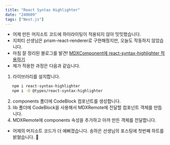 ```yaml
---
title: "React Syntax Highlighter"
date: "240609"
tags: ["Next.js"]
---
```


- 어제 만든 머지소트 코드에 하이라이팅이 적용되지 않아 밋밋했습니다.
- 지피티 선생님은 prism-react-renderer로 구현해줬지만, 오늘도 작동하지 않았습니다.
- 마침 잘 정리된 블로그를 발견! [MDXComponent에 react-syntax-highlighter 적용하기](https://velog.io/@songhaeunsong/Next.js-%EB%B8%94%EB%A1%9C%EA%B7%B8%EC%97%90-react-syntax-highlighter%EC%A0%81%EC%9A%A9%ED%95%98%EA%B8%B0)
- 제가 적용한 과정은 다음과 같습니다.

1. 라이브러리를 설치합니다.

```bash
   npm i react-syntax-highlighter
   npm i -D @types/react-syntax-highlighter
```

2. components 폴더에 CodeBlock 컴포넌트를 생성합니다.
3. lib 폴더에 CodeBlock을 사용해서 MDXRemote에 전달할 컴포넌트 객체를 만듭니다.
4. MDXRemote에 components 속성을 추가하고 아까 만든 객체를 전달합니다.

- 어제의 머지소트 코드가 더 예뻐졌습니다. 송하은 선생님의 포스팅에 첫번째 하트를 밝혔습니다. 🤍
